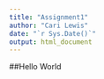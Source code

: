 ```yaml
---
title: "Assignment1"
author: "Cari Lewis"
date: "`r Sys.Date()`"
output: html_document
---
```


##Hello World